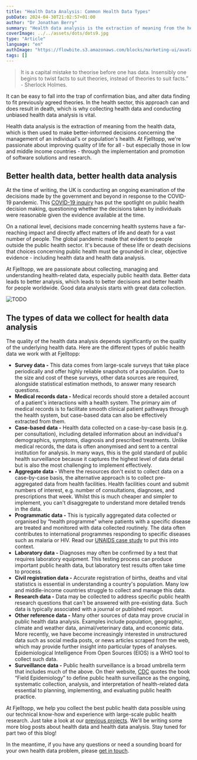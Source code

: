 ```yaml
---
title: "Health Data Analysis: Common Health Data Types"
pubDate: 2024-04-30T21:02:57+01:00
author: "Dr Jonathan Berry"
summary: "Health data analysis is the extraction of meaning from the health data, which is then used to make better-informed decisions concerning the management of an individual's or population's health.\_"
coverImage: ../../assets/dots/dots9.jpg
type: "Article"
language: "en"
authImage: "https://flowbite.s3.amazonaws.com/blocks/marketing-ui/avatars/bonnie-green.png"
tags: []
---
```


> It is a capital mistake to theorise before one has data. Insensibly one begins to twist facts to suit theories, instead of theories to suit facts.” - Sherlock Holmes.

It can be easy to fall into the trap of confirmation bias, and alter data finding to fit previously agreed theories. In the health sector, this approach can and does result in death, which is why collecting health data and conducting unbiased health data analysis is vital.

Health data analysis is the extraction of meaning from the health data, which is then used to make better-informed decisions concerning the management of an individual's or population's health. At Fjelltopp, we're passionate about improving quality of life for all - but especially those in low and middle income countries - through the implementation and promotion of software solutions and research.

## Better health data, better health data analysis

At the time of writing, the UK is conducting an ongoing examination of the decisions made by the government and beyond in response to the COVID-19 pandemic. This [COVID-19 inquiry](https://covid19.public-inquiry.uk/) has put the spotlight on public health decision making, questioning whether the decisions taken by individuals were reasonable given the evidence available at the time.

On a national level, decisions made concerning health systems have a far-reaching impact and directly affect matters of life and death for a vast number of people. The global pandemic made that evident to people outside the public health sector. It's because of these life or death decisions that choices concerning public health must be grounded in clear, objective evidence - including health data and health data analysis.

At Fjelltopp, we are passionate about collecting, managing and understanding health-related data, especially public health data. Better data leads to better analysis, which leads to better decisions and better health for people worldwide. Good data analysis starts with great data collection.

<Image class="place-self-start w-full pr-5" src={mockUp3} alt="TODO"/>

## The types of data we collect for health data analysis

The quality of the health data analysis depends significantly on the quality of the underlying health data. Here are the different types of public health data we work with at Fjelltopp:

- **Survey data -** This data comes from large-scale surveys that take place periodically and offer highly reliable snapshots of a population. Due to the size and cost of these surveys, other data sources are required, alongside statistical estimation methods, to answer many research questions.
- **Medical records data -** Medical records should store a detailed account of a patient's interactions with a health system. The primary aim of medical records is to facilitate smooth clinical patient pathways through the health system, but case-based data can also be effectively extracted from them.
- **Case-based data -** Health data collected on a case-by-case basis (e.g. per consultation), including detailed information about an individual's demographics, symptoms, diagnosis and prescribed treatments. Unlike medical records, the data is often anonymised and sent to a central institution for analysis. In many ways, this is the gold standard of public health surveillance because it captures the highest level of data detail but is also the most challenging to implement effectively.
- **Aggregate data -** Where the resources don't exist to collect data on a case-by-case basis, the alternative approach is to collect pre-aggregated data from health facilities. Health facilities count and submit numbers of interest, e.g. number of consultations, diagnoses, and prescriptions that week. Whilst this is much cheaper and simpler to implement, you can't disaggregate to understand more detailed trends in the data.
- **Programmatic data -** This is typically aggregated data collected or organised by “health programme” where patients with a specific disease are treated and monitored with data collected routinely. The data often contributes to international programmes responding to specific diseases such as malaria or HIV. Read our [UNAIDS case study](/fjelltopp-astro/projects/document-management-system-for-the-department-of-hiv-and-aids-malawi-moh/) to put this into context.
- **Laboratory data -** Diagnoses may often be confirmed by a test that requires laboratory equipment. This testing process can produce important public health data, but laboratory test results often take time to process.
- **Civil registration data -** Accurate registration of births, deaths and vital statistics is essential in understanding a country's population. Many low and middle-income countries struggle to collect and manage this data.
- **Research data -** Data may be collected to address specific public health research questions that can't be answered with pre-existing data. Such data is typically associated with a journal or published report.
- **Other reference data -** Many other sources of data may prove crucial in public health data analysis. Examples include population, geographic, climate and weather data, animal/veterinary data, and economic data. More recently, we have become increasingly interested in unstructured data such as social media posts, or news articles scraped from the web, which may provide further insight into particular types of analyses. Epidemiological Intelligence From Open Sources (EIOS) is a WHO tool to collect such data.
- **Surveillance data -** Public health surveillance is a broad umbrella term that includes much of the above. On their website, [CDC](https://www.cdc.gov/) quotes the book “Field Epidemiology” to define public health surveillance as the ongoing, systematic collection, analysis, and interpretation of health-related data essential to planning, implementing, and evaluating public health practice.

At Fjelltopp, we help you collect the best public health data possible using our technical know-how and experience with large-scale public health research. Just take a look at our [previous projects](/fjelltopp-astro/projects/). We'll be writing some more blog posts about health data and health data analysis. Stay tuned for part two of this blog!

In the meantime, if you have any questions or need a sounding board for your own health data problem, please [get in touch](/fjelltopp-astro/#contact).
